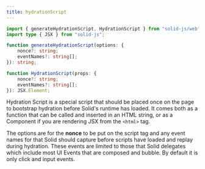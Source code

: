 ```yaml
---
title: hydrationScript
---
```


```ts
import { generateHydrationScript, HydrationScript } from "solid-js/web";
import type { JSX } from "solid-js";

function generateHydrationScript(options: {
	nonce?: string;
	eventNames?: string[];
}): string;

function HydrationScript(props: {
	nonce?: string;
	eventNames?: string[];
}): JSX.Element;
```

Hydration Script is a special script that should be placed once on the page to bootstrap hydration before Solid's runtime has loaded. It comes both as a function that can be called and inserted in an HTML string, or as a Component if you are rendering JSX from the `<html>` tag.

The options are for the **nonce** to be put on the script tag and any event names for that Solid should capture before scripts have loaded and replay during hydration. These events are limited to those that Solid delegates which include most UI Events that are composed and bubble. By default it is only click and input events.
